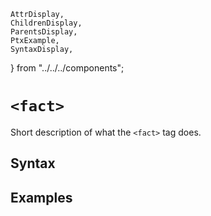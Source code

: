     AttrDisplay,
    ChildrenDisplay,
    ParentsDisplay,
    PtxExample,
    SyntaxDisplay,
} from "../../../components";

# `<fact>`

Short description of what the `<fact>` tag does.

## Syntax

<SyntaxDisplay name="fact" />

## Examples

    